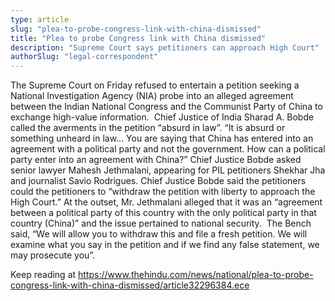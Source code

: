 ```yaml
---
type: article
slug: "plea-to-probe-congress-link-with-china-dismissed"
title: "Plea to probe Congress link with China dismissed"
description: "Supreme Court says petitioners can approach High Court"
authorSlug: "legal-correspondent"
---
```


The Supreme Court on Friday refused to entertain a petition seeking a National Investigation Agency (NIA) probe into an alleged agreement between the Indian National Congress and the Communist Party of China to exchange high-value information. 
Chief Justice of India Sharad A. Bobde called the averments in the petition “absurd in law”.
“It is absurd or something unheard in law... You are saying that China has entered into an agreement with a political party and not the government. How can a political party enter into an agreement with China?” Chief Justice Bobde asked senior lawyer Mahesh Jethmalani, appearing for PIL petitioners Shekhar Jha and journalist Savio Rodrigues.
Chief Justice Bobde said the petitioners could the petitioners to “withdraw the petition with liberty to approach the High Court.” 
At the outset, Mr. Jethmalani alleged that it was an “agreement between a political party of this country with the only political party in that country (China)” and the issue pertained to national security. 
The Bench said, “We will allow you to withdraw this and file a fresh petition. We will examine what you say in the petition and if we find any false statement, we may prosecute you”. 

Keep reading at https://www.thehindu.com/news/national/plea-to-probe-congress-link-with-china-dismissed/article32296384.ece
